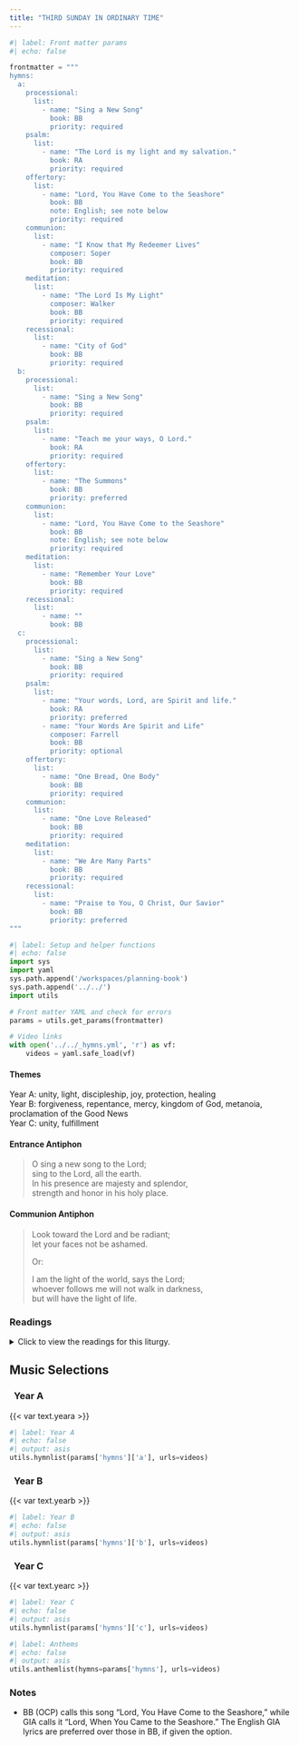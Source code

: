 ```yaml
---
title: "THIRD SUNDAY IN ORDINARY TIME"
---
```


```python
#| label: Front matter params
#| echo: false

frontmatter = """
hymns:
  a:
    processional:
      list:
        - name: "Sing a New Song"
          book: BB
          priority: required
    psalm:
      list:
        - name: "The Lord is my light and my salvation."
          book: RA
          priority: required
    offertory:
      list:
        - name: "Lord, You Have Come to the Seashore"
          book: BB
          note: English; see note below
          priority: required
    communion:
      list:
        - name: "I Know that My Redeemer Lives"
          composer: Soper
          book: BB
          priority: required
    meditation:
      list:
        - name: "The Lord Is My Light"
          composer: Walker
          book: BB
          priority: required
    recessional:
      list:
        - name: "City of God"
          book: BB
          priority: required
  b:
    processional:
      list:
        - name: "Sing a New Song"
          book: BB
          priority: required
    psalm:
      list:
        - name: "Teach me your ways, O Lord."
          book: RA
          priority: required
    offertory:
      list:
        - name: "The Summons"
          book: BB
          priority: preferred
    communion:
      list:
        - name: "Lord, You Have Come to the Seashore"
          book: BB
          note: English; see note below
          priority: required
    meditation:
      list:
        - name: "Remember Your Love"
          book: BB
          priority: required
    recessional:
      list:
        - name: ""
          book: BB
  c:
    processional:
      list:
        - name: "Sing a New Song"
          book: BB
          priority: required
    psalm:
      list:
        - name: "Your words, Lord, are Spirit and life."
          book: RA
          priority: preferred
        - name: "Your Words Are Spirit and Life"
          composer: Farrell
          book: BB
          priority: optional
    offertory:
      list:
        - name: "One Bread, One Body"
          book: BB
          priority: required
    communion:
      list:
        - name: "One Love Released"
          book: BB
          priority: required
    meditation:
      list:
        - name: "We Are Many Parts"
          book: BB
          priority: required
    recessional:
      list:
        - name: "Praise to You, O Christ, Our Savior"
          book: BB
          priority: preferred
"""
```

```python
#| label: Setup and helper functions
#| echo: false
import sys
import yaml
sys.path.append('/workspaces/planning-book')
sys.path.append('../../')
import utils

# Front matter YAML and check for errors
params = utils.get_params(frontmatter)

# Video links
with open('../../_hymns.yml', 'r') as vf:
    videos = yaml.safe_load(vf)
```

:::  {.red}
#### **Themes**
:::

[Year A:]{.red} unity, light, discipleship, joy, protection, healing  
[Year B:]{.red} forgiveness, repentance, mercy, kingdom of God,
metanoia, proclamation of the Good News  
[Year C:]{.red} unity, fulfillment  

:::  {.red}
#### **Entrance Antiphon**
:::

> O sing a new song to the Lord;  
> sing to the Lord, all the earth.  
> In his presence are majesty and splendor,  
> strength and honor in his holy place.

:::  {.red}
#### **Communion Antiphon**
:::

> Look toward the Lord and be radiant;  
> let your faces not be ashamed. 
>  
> [Or:]{.red}  
>  
> I am the light of the world, says the Lord;  
> whoever follows me will not walk in darkness,  
> but will have the light of life.

:::: {.content-visible when-format="html"}
::: {.red}
### Readings
:::

<details>
  <summary>Click to view the readings for this liturgy.</summary>

::: {.titlered}
### &nbsp; Year A
:::

::: {.red}
#### First Reading [Isaiah 8:23—9:3]{style="float:right" .small}
:::

First the Lord degraded the land of Zebulun  
and the land of Naphtali;  
but in the end he has glorified the seaward road,  
the land west of the Jordan,  
the District of the Gentiles.  

Anguish has taken wing, dispelled is darkness:  
for there is no gloom where but now there was distress.  
The people who walked in darkness  
have seen a great light;  
upon those who dwelt in the land of gloom  
a light has shone.  
You have brought them abundant joy  
and great rejoicing,  
as they rejoice before you as at the harvest,  
as people make merry when dividing spoils.  
For the yoke that burdened them,  
the pole on their shoulder,  
and the rod of their taskmaster  
you have smashed, as on the day of Midian.

***

::: {.red}
#### Responsorial Psalm [Psalm 27:1, 4, 13-14]{style="float:right" .small}
:::

**[℟.]{.red}** **The Lord is my light and my salvation.**  

The LORD is my light and my salvation;  
whom should I fear?  
The LORD is my life’s refuge;  
of whom should I be afraid? **[℟.]{.red}**  

One thing I ask of the LORD;  
this I seek:  
To dwell in the house of the LORD  
all the days of my life,  
That I may gaze on the loveliness of the LORD  
and contemplate his temple. **[℟.]{.red}**  

I believe that I shall see the bounty of the LORD  
in the land of the living.  
Wait for the LORD with courage;  
be stouthearted, and wait for the LORD. **[℟.]{.red}**

***

::: {.red}
#### Second Reading [1 Corinthians 1:10-13, 17]{style="float:right" .small}
:::

I urge you, brothers and sisters, in the name of our Lord Jesus Christ,  
that all of you agree in what you say,  
and that there be no divisions among you,  
but that you be united in the same mind and in the same purpose.  
For it has been reported to me about you, my brothers and sisters,  
by Chloe’s people, that there are rivalries among you.  
I mean that each of you is saying,  
“I belong to Paul,” or “I belong to Apollos,”  
or “I belong to Cephas,” or “I belong to Christ.”  
Is Christ divided?  
Was Paul crucified for you?  
Or were you baptized in the name of Paul?  
For Christ did not send me to baptize but to preach the gospel,  
and not with the wisdom of human eloquence,  
so that the cross of Christ might not be emptied of its meaning.

***

::: {.red}
#### Gospel Acclamation [Matthew 4:23]{style="float:right" .small}
:::

**[℟.]{.red}** **Alleluia, alleluia.**  
Jesus proclaimed the Gospel of the kingdom  
and cured every disease among the people. **[℟.]{.red}**

***

::: {.red}
#### Gospel [Matthew 4:12-23 or 4:12-17]{style="float:right" .small}
:::

When Jesus heard that John had been arrested,  
he withdrew to Galilee.  
He left Nazareth and went to live in Capernaum by the sea,  
in the region of Zebulun and Naphtali,  
that what had been said through Isaiah the prophet  
might be fulfilled:  
*Land of Zebulun and land of Naphtali,*  
*the way to the sea, beyond the Jordan,*  
*Galilee of the Gentiles,*  
*the people who sit in darkness have seen a great light,*  
*on those dwelling in a land overshadowed by death*  
*light has arisen.*  
From that time on, Jesus began to preach and say,  
“Repent, for the kingdom of heaven is at hand.”  

As he was walking by the Sea of Galilee, he saw two brothers,  
Simon who is called Peter, and his brother Andrew,  
casting a net into the sea; they were fishermen.  
He said to them,  
“Come after me, and I will make you fishers of men.”  
At once they left their nets and followed him.  
He walked along from there and saw two other brothers,  
James, the son of Zebedee, and his brother John.  
They were in a boat, with their father Zebedee, mending their nets.  
He called them, and immediately they left their boat and their father
and followed him.
He went around all of Galilee,  
teaching in their synagogues, proclaiming the gospel of the kingdom,  
and curing every disease and illness among the people.

[Or:]{.red}

When Jesus heard that John had been arrested,  
he withdrew to Galilee.  
He left Nazareth and went to live in Capernaum by the sea,  
in the region of Zebulun and Naphtali,  
that what had been said through Isaiah the prophet  
might be fulfilled:  
*Land of Zebulun and land of Naphtali,*  
*the way to the sea, beyond the Jordan,*  
*Galilee of the Gentiles,*  
*the people who sit in darkness have seen a great light,*  
*on those dwelling in a land overshadowed by death*  
*light has arisen.*  
From that time on, Jesus began to preach and say,  
“Repent, for the kingdom of heaven is at hand.”

::: {.centered}
{{< var symbols.cross >}} &nbsp; {{< var symbols.cross >}} &nbsp; {{< var symbols.cross >}}
:::

::: {.titlered}
### &nbsp; Year B
:::

::: {.red}
#### First Reading [Jonah 3:1-5, 10]{style="float:right" .small}
:::

The word of the LORD came to Jonah, saying:  
"Set out for the great city of Nineveh,  
and announce to it the message that I will tell you."  
So Jonah made ready and went to Nineveh,  
according to the LORD'S bidding.  
Now Nineveh was an enormously large city;  
it took three days to go through it.  
Jonah began his journey through the city,  
and had gone but a single day's walk announcing,  
"Forty days more and Nineveh shall be destroyed,"  
when the people of Nineveh believed God;  
they proclaimed a fast  
and all of them, great and small, put on sackcloth.  

When God saw by their actions how they turned from their evil way,  
he repented of the evil that he had threatened to do to them;  
he did not carry it out.

***

::: {.red}
#### Responsorial Psalm [Psalm 25:4-5, 6-7, 8-9]{style="float:right" .small}
:::

**[℟.]{.red}** **Teach me your ways, O Lord.**  

Your ways, O LORD, make known to me;  
teach me your paths,  
Guide me in your truth and teach me,  
for you are God my savior.  **[℟.]{.red}**  

Remember that your compassion, O LORD,  
and your love are from of old.  
In your kindness remember me,  
because of your goodness, O LORD. **[℟.]{.red}**  

Good and upright is the LORD;  
thus he shows sinners the way.  
He guides the humble to justice  
and teaches the humble his way. **[℟.]{.red}**  

***

::: {.red}
#### Second Reading [1 Corinthians 7:29-31]{style="float:right" .small}
:::

I tell you, brothers and sisters, the time is running out.  
From now on, let those having wives act as not having them,  
those weeping as not weeping,  
those rejoicing as not rejoicing,  
those buying as not owning,  
those using the world as not using it fully.  
For the world in its present form is passing away.

***

::: {.red}
#### Gospel Acclamation [Mark 1:15]{style="float:right" .small}
:::

**[℟.]{.red}** **Alleluia, alleluia.**  
The kingdom of God is at hand.  
Repent and believe in the Gospel. **[℟.]{.red}**  

***

::: {.red}
#### Gospel [Mark 1:14-20]{style="float:right" .small}
:::

After John had been arrested,  
Jesus came to Galilee proclaiming the gospel of God:  
"This is the time of fulfillment.  
The kingdom of God is at hand.  
Repent, and believe in the gospel."  

As he passed by the Sea of Galilee,  
he saw Simon and his brother Andrew casting their nets into the sea;  
they were fishermen.  
Jesus said to them,  
"Come after me, and I will make you fishers of men."  
Then they abandoned their nets and followed him.  
He walked along a little farther  
and saw James, the son of Zebedee, and his brother John.  
They too were in a boat mending their nets.  
Then he called them.  
So they left their father Zebedee in the boat  
along with the hired men and followed him.

::: {.centered}
{{< var symbols.cross >}} &nbsp; {{< var symbols.cross >}} &nbsp; {{< var symbols.cross >}}
:::

::: {.titlered}
### &nbsp; Year C
:::

::: {.red}
#### First Reading [Nehemiah 8:2-4a, 5-6, 8-10]{style="float:right" .small}
:::

Ezra the priest brought the law before the assembly,  
which consisted of men, women,  
and those children old enough to understand.  
Standing at one end of the open place that was before the Water Gate,  
he read out of the book from daybreak till midday,  
in the presence of the men, the women,  
and those children old enough to understand;  
and all the people listened attentively to the book of the law.  
Ezra the scribe stood on a wooden platform  
that had been made for the occasion.  
He opened the scroll  
so that all the people might see it  
— for he was standing higher up than any of the people —;  
and, as he opened it, all the people rose.  
Ezra blessed the LORD, the great God,  
and all the people, their hands raised high, answered,  
"Amen, amen!"  
Then they bowed down and prostrated themselves before the LORD,  
their faces to the ground.  
Ezra read plainly from the book of the law of God,  
interpreting it so that all could understand what was read.  
Then Nehemiah, that is, His Excellency, and Ezra the priest-scribe  
and the Levites who were instructing the people  
said to all the people:  
"Today is holy to the LORD your God.  
Do not be sad, and do not weep"—  
for all the people were weeping as they heard the words of the law.  
He said further: "Go, eat rich foods and drink sweet drinks,  
and allot portions to those who had nothing prepared;  
for today is holy to our LORD.  
Do not be saddened this day,  
for rejoicing in the LORD must be your strength!"

***

::: {.red}
#### Responsorial Psalm [Psalm 19:8, 9, 10, 15; cf John 6:63c]{style="float:right" .small}
:::

**[℟.]{.red}** **Your words, Lord, are Spirit and life.**  

The law of the LORD is perfect,  
refreshing the soul;  
The decree of the LORD is trustworthy,  
giving wisdom to the simple. **[℟.]{.red}** 

The precepts of the LORD are right,  
rejoicing the heart;  
The command of the LORD is clear,  
enlightening the eye. **[℟.]{.red}** 

The fear of the LORD is pure,  
enduring forever;  
The ordinances of the LORD are true,  
all of them just. **[℟.]{.red}** 

Let the words of my mouth and the thought of my heart  
find favor before you,  
O LORD, my rock and my redeemer. **[℟.]{.red}**  

***

::: {.red}
#### Second Reading [1 Corinthians 12:12-30 or 12:12-14, 27]{style="float:right" .small}
:::

Brothers and sisters:  
As a body is one though it has many parts,  
and all the parts of the body, though many, are one body,  
so also Christ.  
For in one Spirit we were all baptized into one body,  
whether Jews or Greeks, slaves or free persons,  
and we were all given to drink of one Spirit.  

Now the body is not a single part, but many.  
If a foot should say,  
"Because I am not a hand I do not belong to the body,"  
it does not for this reason belong any less to the body.  
Or if an ear should say,  
"Because I am not an eye I do not belong to the body,"

it does not for this reason belong any less to the body.  
If the whole body were an eye, where would the hearing be?  
If the whole body were hearing, where would the sense of smell be?  
But as it is, God placed the parts,  
each one of them, in the body as he intended.  
If they were all one part, where would the body be?  
But as it is, there are many parts, yet one body.  
The eye cannot say to the hand, "I do not need you,"  
nor again the head to the feet, "I do not need you."  
Indeed, the parts of the body that seem to be weaker  
are all the more necessary,  
and those parts of the body that we consider less honorable  
we surround with greater honor,  
and our less presentable parts are treated with greater propriety,  
whereas our more presentable parts do not need this.  
But God has so constructed the body  
as to give greater honor to a part that is without it,  
so that there may be no division in the body,  
but that the parts may have the same concern for one another.  
If one part suffers, all the parts suffer with it;  
if one part is honored, all the parts share its joy.  

Now you are Christ's body, and individually parts of it.  
Some people God has designated in the church  
to be, first, apostles; second, prophets; third, teachers;  
then, mighty deeds;  
then gifts of healing, assistance, administration,  
and varieties of tongues.  
Are all apostles? Are all prophets? Are all teachers?  
Do all work mighty deeds? Do all have gifts of healing?  
Do all speak in tongues? Do all interpret?

[Or:]{.red}

Brothers and sisters:  
As a body is one though it has many parts,  
and all the parts of the body, though many, are one body,  
so also Christ.  
For in one Spirit we were all baptized into one body,  
whether Jews or Greeks, slaves or free persons,

and we were all given to drink of one Spirit.  
Now the body is not a single part, but many.  
You are Christ's body, and individually parts of it.

***

::: {.red}
#### Gospel Acclamation [Cf. Luke 4:18]{style="float:right" .small}
:::

**[℟.]{.red}** **Alleluia, alleluia.**  
The Lord sent me to bring glad tidings to the poor,  
and to proclaim liberty to captives. **[℟.]{.red}** 

***

::: {.red}
#### Gospel [Luke 1:1-4; 4:14-21]{style="float:right" .small}
:::

Since many have undertaken to compile a narrative of the events  
that have been fulfilled among us,  
just as those who were eyewitnesses from the beginning  
and ministers of the word have handed them down to us,  
I too have decided,  
after investigating everything accurately anew,  
to write it down in an orderly sequence for you,  
most excellent Theophilus,  
so that you may realize the certainty of the teachings  
you have received.  

Jesus returned to Galilee in the power of the Spirit,  
and news of him spread throughout the whole region.  
He taught in their synagogues and was praised by all.  

He came to Nazareth, where he had grown up,  
and went according to his custom  
into the synagogue on the sabbath day.  
He stood up to read and was handed a scroll of the prophet Isaiah.  
He unrolled the scroll and found the passage where it was written:  
*The Spirit of the Lord is upon me,*  
*because he has anointed me*  
*to bring glad tidings to the poor.*  
*He has sent me to proclaim liberty to captives*  
*and recovery of sight to the blind,*  
*to let the oppressed go free,*  
*and to proclaim a year acceptable to the Lord.*  
Rolling up the scroll, he handed it back to the attendant and sat down,  
and the eyes of all in the synagogue looked intently at him.  
He said to them,  
"Today this Scripture passage is fulfilled in your hearing."

::: {.centered}
{{< var symbols.cross >}} &nbsp; {{< var symbols.cross >}} &nbsp; {{< var symbols.cross >}}
:::

</details>
::::

::: {.red}
## Music Selections
:::

::: {.titlered}
### &nbsp; Year A
:::
{{< var text.yeara >}}

```python
#| label: Year A
#| echo: false
#| output: asis
utils.hymnlist(params['hymns']['a'], urls=videos)
```

::: {.titlered}
### &nbsp; Year B
:::
{{< var text.yearb >}}

```python
#| label: Year B
#| echo: false
#| output: asis
utils.hymnlist(params['hymns']['b'], urls=videos)
```

::: {.titlered}
### &nbsp; Year C
:::
{{< var text.yearc >}}

```python
#| label: Year C
#| echo: false
#| output: asis
utils.hymnlist(params['hymns']['c'], urls=videos)
```


```python
#| label: Anthems
#| echo: false
#| output: asis
utils.anthemlist(hymns=params['hymns'], urls=videos)
```

::: {.red}
### Notes
:::

* BB (OCP) calls this song “Lord, You Have Come to the Seashore,” while GIA calls it “Lord, When You Came to the Seashore.” The English GIA lyrics are preferred over those in BB, if given the option.